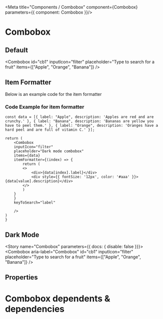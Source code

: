 

<Meta title="Components / Combobox" component={Combobox}  parameters={{ component: Combobox }}/>

# Combobox
 

## Default
<Combobox
    id="cb1"
    inputIcon="filter"
    placeholder="Type to search for a fruit"
    items={["Apple", "Orange", "Banana"]}
 />

## Item Formatter

<ComboboxDemoItemFormatter />

Below is an example code for the item formatter

### Code Example for item formatter

    const data = [{ label: "Apple", description: 'Apples are red and are crunchy.' }, { label: "Banana", description: 'Bananas are yellow you have to peel them.' }, { label: "Orange", description: 'Oranges have a hard peel and are full of vitamin C.' }];

    return (
        <Combobox
        inputIcon="filter"
        placeholder="Dark mode combobox"
        items={data}
        itemFormatter={(index) => {
            return (
            <>
                <div>{data[index].label}</div>
                <div style={{ fontSize: '12px', color: '#aaa' }}>{data[value].description}</div>
            </>
            )
        }
        }
        keyToSearch="label"

        />
    )
    }
## Dark Mode
<ComboboxDemo />



<Story name="Combobox" parameters={{ docs: { disable: false }}}>
	<Combobox
        aria-label="Combobox"
        id="cb1"
        inputIcon="filter"
        placeholder="Type to search for a fruit"
        items={["Apple", "Orange", "Banana"]}
    />
</Story>

## Properties

<Props of={Combobox} />

# Combobox dependents & dependencies
<DependenciesTable titleDependencies='Dependencies' titleDependents='Dependents' of={Combobox} />
